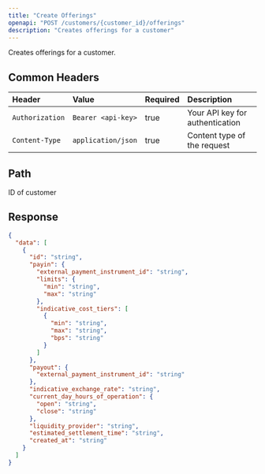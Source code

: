 ```yaml
---
title: "Create Offerings"
openapi: "POST /customers/{customer_id}/offerings"
description: "Creates offerings for a customer"
---
```


Creates offerings for a customer.

## Common Headers

| Header          | Value              | Required | Description                     |
| :-------------- | :----------------- | :------- | :------------------------------ |
| `Authorization` | `Bearer <api-key>` | true     | Your API key for authentication |
| `Content-Type`  | `application/json` | true     | Content type of the request     |

## Path

<ParamField path="customer_id" type="string" required>
  ID of customer
</ParamField>

## Response

<ResponseExample>

```json Response
{
  "data": [
    {
      "id": "string",
      "payin": {
        "external_payment_instrument_id": "string",
        "limits": {
          "min": "string",
          "max": "string"
        },
        "indicative_cost_tiers": [
          {
            "min": "string",
            "max": "string",
            "bps": "string"
          }
        ]
      },
      "payout": {
        "external_payment_instrument_id": "string"
      },
      "indicative_exchange_rate": "string",
      "current_day_hours_of_operation": {
        "open": "string",
        "close": "string"
      },
      "liquidity_provider": "string",
      "estimated_settlement_time": "string",
      "created_at": "string"
    }
  ]
}
```

</ResponseExample>
